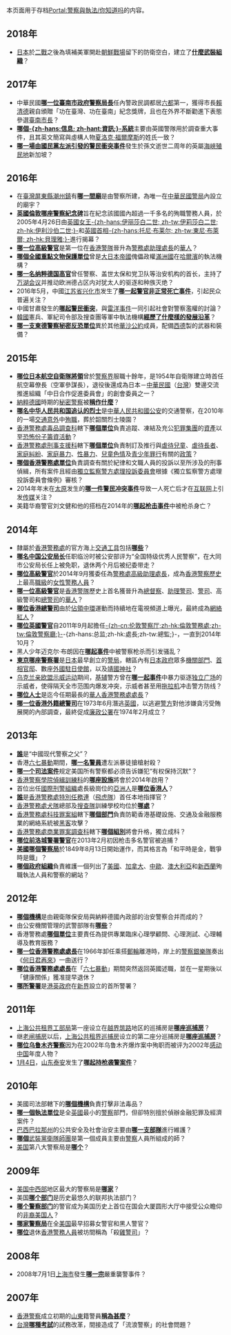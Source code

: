 本页面用于存档[[Portal:警察與執法/你知道吗|Portal:警察與執法/你知道吗]]的内容。

==2018年==
*[[日本|日本]]於[[二戰|二戰]]之後為填補美軍開赴[[朝鮮戰爭|朝鮮戰場]]留下的防衛空白，建立了'''[[警察預備隊|什麼武裝組織]]'''？

==2017年==
*中華民國'''[[陳子敬|哪一位臺南市政府警察局長]]'''任內警政民調都居[[六都|六都]]第一，獲得市長[[賴清德|賴清德]]親自頒贈「功在臺灣、功在臺南」紀念獎牌，且也在外界不斷勸進下表態參選[[臺南市長|臺南市長]]？
*'''[[內政部大型重要查詢系統|哪個-{zh-hans:信息; zh-hant:資訊;}-系統]]'''主要由英國警隊用於調查重大事件，且其英文簡寫與虛構人物[[夏洛克·福爾摩斯|夏洛克·福爾摩斯]]的姓氏一致？
*'''[[牛車水事件|哪一場由國民黨左派引發的警民衝突事件]]'''發生於孫文逝世二周年的英屬[[海峽殖民地|海峽殖民地]]新加坡？

==2016年==
*在[[臺灣|臺灣]][[屏東縣|屏東縣]][[潮州鎮|潮州鎮]]有'''[[警察廟|哪一間廟]]'''是由警察所建，為唯一在[[中華民國警察|中華民國警局]]內設立的廟宇？
*'''[[國家警察紀念碑|英國倫敦哪座警察紀念碑]]'''旨在紀念該國國內超過一千多名的殉職警務人員，於2005年4月26日由[[英國女王|英國女王]][[伊莉莎白二世|-{zh-hans:伊丽莎白二世; zh-tw:伊莉莎白二世; zh-hk:伊利沙伯二世;}-]]和[[英國首相|英國首相]][[東尼·布萊爾|-{zh-hans:托尼·布莱尔; zh-tw:東尼·布萊爾; zh-hk:貝理雅;}-]]進行揭幕？
*'''[[司徒志仁|哪一位高級警官]]'''是第一位在[[香港警隊|香港警隊]]晉升為[[警務處助理處長|警務處助理處長]]的[[華人|華人]]？
* '''[[伪满洲国哈尔滨警察厅旧址|哪個全國重點文物保護單位]]'''曾是[[大日本帝國|大日本帝國]]傀儡政權[[滿洲國|滿洲國]]在[[哈爾濱|哈爾濱]]的執法機構？
*'''[[莱因哈德·海德里希|哪一名纳粹德国高官]]'''曾任警察、盖世太保和党卫队等治安机构的首长，主持了[[万湖会议|万湖会议]]并推动欧洲德占区内对犹太人的驱逐和种族灭绝？
*2016年5月，中國[[江苏省|江苏省]][[兴化市|兴化市]]发生了'''[[张际勇死亡事件|哪一起警官非正常死亡事件]]'''，引起民众普遍关注？
*中國甘肅發生的'''[[蘭州民警毆打大學生事件|哪起警民衝突]]'''，與[[雷洋事件|雷洋事件]]一同引起社會對警察濫權的討論？
*[[韓國|韓國]]憲兵、軍紀司令部及搜查團等軍中執法機構'''[[大韓民國憲兵|經歷了什麼樣的發展沿革]]'''？
*'''[[第9勤務部隊|哪一支東德警察秘密反恐單位]]'''異於其他[[華沙公約|華沙公約]]成員，配備[[西德|西德]]製的武器和裝備？

==2015年==
*'''[[上村健太郎|哪位日本航空自衛隊將領]]'''曾於[[日本警察|警察界]]服職十餘年，是1954年自衛隊建立時首任航空幕僚長（空軍參謀長），退役後還成為日本－[[中華民國|中華民國]]（[[台灣|台灣]]）雙邊交流推進組織「中日合作促進委員會」的創會委員之一？
*[[納粹德國|納粹德國]]時期的[[秘密警察|秘密警察]]被'''[[蓋世太保|稱作什麼]]'''？
*'''[[付少云|哪名中华人民共和国追认的烈士]]'''是[[中華人民共和國|中華人民共和國]][[公安|公安]]的交通警察，在2010年的一場[[交通意外|交通意外]]中[[殉職|殉職]]，葬於韶關烈士陵園？
*[[香港警務處|香港警務處]][[毒品調查科|毒品調查科]]轄下[[財富調查組|'''哪個單位''']]負責追蹤、凍結及充公[[犯罪集團|犯罪集團]]的[[資產|資產]]以至[[恐怖份子籌資活動|恐怖份子籌資活動]]？
*[[香港警務處|香港警務處]][[刑事支援科|刑事支援科]]轄下[[家庭衝突及性暴力政策組|'''哪個單位''']]負責制訂及推行與[[虐待兒童|虐待兒童]]、[[虐待長者|虐待長者]]、[[家庭糾紛|家庭糾紛]]、[[家庭暴力|家庭暴力]]、[[性暴力|性暴力]]、[[兒童色情|兒童色情]]及[[青少年罪行|青少年罪行]]有關的[[政策|政策]]？
*[[投訴及內部調查科|'''哪個香港警務處單位''']]負責調查有關於紀律和文職人員的投訴以至所涉及的刑事偵緝，所有案件且經由[[獨立監察警方處理投訴委員會|獨立監察警方處理投訴委員會]]根據《獨立監察警方處理投訴委員會條例》審核？
*2014年年末在[[太原|太原]]发生的'''[[2014年太原警察暴力执法事件‎|哪一件警民冲突事件]]'''导致一人死亡后才在[[互联网|互联网]]上引发[[传媒|传媒]]关注？
*美籍华裔警官刘文健和他的搭档在2014年的'''[[2014年纽约警官被杀案件|哪起枪击事件]]'''中被枪杀身亡？

==2014年==
*隸屬於[[香港警務處|香港警務處]]的官方海上[[交通工具|交通工具]]包括[[香港警察輪艇|'''哪些''']]？
*'''[[申公元|哪名中国公安局长]]'''任职临汾时被公安部评为“全国特级优秀人民警察”，在大同市公安局长任上被免职，退休两个月后被纪委带走？
*'''[[趙慧賢|哪位高級警官]]'''於2014年9月獲委任為[[警務處高級助理處長|警務處高級助理處長]]，成為[[香港警察歷史|香港警察歷史]]上最高[[香港警察職級|職級]]的[[香港女性警務人員|女性警務人員]]？
*'''[[方奕輝|哪一位高級警官]]'''是[[香港警隊|香港警隊]]歷史上首名獲晉升為[[總督察|總督察]]、[[助理警司|助理警司]]、[[警司|警司]]、高級警司和[[總警司|總警司]]的[[華人|華人]]？
*'''[[許鎮德|哪位香港總警司]]'''由於[[佔領中環|佔領中環]]運動而持續地在電視頻道上曝光，最終成為[[網絡紅人|網絡紅人]]？
*'''[[伯納·霍根-豪|哪位英國警官]]'''自2011年9月起擔任[[倫敦警察廳|-{zh-cn:伦敦警察厅;zh-hk:倫敦警務處;zh-tw:倫敦警察廳;}-]]-{zh-hans:总监;zh-hk:處長;zh-tw:總監;}-，一直到2014年10月？
*黑人少年迈克尔·布朗因在'''[[迈克尔·布朗枪击案|哪起事件]]'''中被警察枪杀而引发骚乱？
*'''[[麴町警察署|東京哪座警察署]]'''是[[日本|日本]]最早創立的[[警局|警局]]，轄區內有[[日本政府|日本政府]]眾多[[日本行政機關|機關部門]]、[[總理大臣官邸|首相官邸]]、數座[[外國駐日本機構列表|外國駐日使館]]，以及[[靖國神社|靖國神社]]？
*[[乌克兰亲欧盟示威运动|乌克兰亲欧盟示威运动]]期间，[[基辅|基辅]]警方曾在'''[[2013年基辅警民冲突|哪一起事件]]'''中暴力驱逐[[独立广场_(基辅)|独立广场]]的示威者，使得隔天全市范围内爆发冲突，示威者甚至用[[拖拉机|拖拉机]]冲击警方防线？
*'''[[許淇安|哪位人士]]'''是迄今任期最長的[[華人|華人]][[香港警務處處長|香港警務處處長]]？
*'''[[葛柏|哪一位香港外籍總警司]]'''在1973年6月潛逃[[英國|英國]]，以逃避[[香港警察|警方]]對他涉嫌貪污受賄展開的內部調查，最終促成[[廉政公署_(香港)|廉政公署]]在1974年2月成立？
==2013年==
*'''[[李士珍|誰]]'''是“中國现代警察之父”？
*香港[[六七暴動|六七暴動]]期間，'''[[李觀生|哪一名警員]]'''遭左派暴徒搶槍射殺？
*'''[[米兰达诉亚利桑那州案|哪一个司法案件]]'''规定美国所有警察都必须告诉嫌犯“有权保持沉默”？
*[[香港警察學院|香港警察學院]][[偵緝訓練科|偵緝訓練科]]的'''[[偵緝訓練中心|哪座設施]]'''將會於2014年啟用？
*首位出任[[國際刑警組織|國際刑警組織]]處長級崗位的[[亞洲人|亞洲人]]是'''[[盧偉聰|哪位香港人]]'''？
*'''[[歐陽照剛|誰]]'''是[[香港警務處|香港警務處]][[特別任務連|特別任務連]]（[[特別任務連|飛虎隊]]）首任本地指揮官？
*[[香港警務處|香港警務處]][[警犬隊_(香港)|犬隊]]總部及[[警察搜查隊|搜查隊]]訓練學校均位於'''[[警犬隊總部暨警察搜查隊訓練學校|哪處]]'''？
*[[香港警務處|香港警務處]][[科技罪案組|科技罪案組]]轄下'''[[網絡安全中心|哪個部門]]'''負責防範香港基礎設施、交通及金融服務業的網絡系統被[[黑客|黑客]]攻擊？
*[[香港警務處|香港警務處]][[商業罪案調查科|商業罪案調查科]]轄下'''[[科技罪案組|哪個組別]]'''將會升格，獨立成科？
*'''[[克里斯托弗·唐纳|哪位前洛城警署警官]]'''在2013年2月初因枪击多名警官被追捕？
*'''[[三藩市警察局|美國哪個警察局]]'''於1849年8月13日開始運作，而其格言為「和平時是金，戰爭時是鐵」？
*'''[[殉職警官紀念頁|哪個政府組織]]'''負責維護一個列出了[[美國|美國]]、[[加拿大|加拿大]]、[[中歐|中歐]]、[[澳大利亞|澳大利亞]]和[[新西蘭|新西蘭]]殉職執法人員和警察的網站？

==2012年==
*'''[[党卫队国家安全部|哪個機構]]'''是由親衛隊保安局與納粹德國內政部的治安警察合并而成的？
*由公安機關管理的武警部隊有'''[[公安现役部队|哪些]]'''？
*香港警務處'''[[心理服務課|哪個單位]]'''主要責任為提供專業臨床心理學顧問、心理測試、心理輔導及教育服務？
*'''[[伊輔|哪一位香港警務處處長]]'''在1966年卸任乘搭[[郵輪|郵輪]]離港時，岸上的[[香港警察樂隊|警察銀樂隊]]奏出《[[何日君再來|何日君再來]]》一曲送行？
*'''[[戴磊華|哪位香港警務處處長]]'''在「[[六七暴動|六七暴動]]」期間突然返回英國述職，並在一星期後以「健康關係」獲准提早退休？
*'''[[舊大埔警署|哪所警署]]'''是[[港英政府|港英政府]]在[[新界|新界]]設立的首所警署？

==2011年==
*[[上海公共租界工部局|上海公共租界工部局]]第一座设立在[[越界筑路|越界筑路]]地区的巡捕房是'''[[上海公共租界静安寺捕房|哪座巡捕房]]'''？
*继[[老闸捕房|老闸捕房]]以后，[[上海公共租界巡捕房|上海公共租界巡捕房]]设立的第二座分巡捕房是'''[[上海公共租界虹口捕房|哪座巡捕房]]'''？
*'''[[赵新民|哪位乌鲁木齐警察]]'''因为在2002年乌鲁木齐爆炸案中殉职而被评为2002年[[感动中国|感动中国]]年度人物？
*[[1月4日|1月4日]]，[[山东|山东]][[泰安|泰安]]发生了'''[[山东泰安持枪袭警案|哪起持枪袭警案件]]'''？

==2010年==
*美國司法部轄下的'''[[美国缉毒局|哪個機構]]'''負責打擊非法毒品？
*[[倫敦市警察|'''哪一個執法單位''']]是全[[英國|英國]]最小的[[警察|警察]]部門，但卻特別擅於偵辦金融犯罪及經濟案件？
*[[巴西|巴西]][[巴拉那州|巴拉那州]]的公共安全及社會治安主要由'''[[巴拉那州宪兵|哪一支部隊]]'''進行維護？
*'''[[第四警察裝甲擲彈兵師|哪個]]'''[[武裝黨衛隊師團|武裝黨衛隊師團]]是第一個成員主要由[[警察|警察]]人員所組成的師？
*[[美国|美国]]第八大警察局是'''[[巴尔的摩警察局|哪个]]'''？

==2009年==
*[[美国中西部|美国中西部]]地区最大的警察局是'''[[芝加哥警察局|哪家]]'''？
*美国'''[[美国公园警察|哪个部门]]'''是历史最悠久的联邦执法部门？
*'''[[美国国会警察|哪个警察部门]]'''的警官成为美国历史上首位在国会大厦圆形大厅中接受公众瞻仰的[[非裔美国人|非裔美国人]]？
*'''[[洛杉矶警察局|哪家警察局]]'''在全[[美国|美国]]最早招募女警官和黑人警官？
*'''[[施本勵|哪位]]'''退休[[香港|香港]][[警務人員|警務人員]]被坊間稱為「殺[[娼妓|雞]][[香港警務處警司|警司]]」？

==2008年==
*2008年7月1日[[上海市|上海市]]發生'''[[杨佳袭警案|哪一宗]]'''嚴重襲警事件？

==2007年==
*[[香港警察|香港警察]]成立初期的[[山東|山東]]籍警員'''[[香港魯警|稱為甚麼]]'''？
*[[台灣|台灣]]'''[[公務人員特種考試基層行政警察人員考試‎|哪種考試‎]]'''的試務改革，間接造成了「流浪警察」的社會問題？
